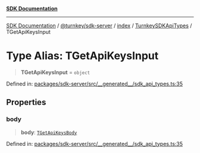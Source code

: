 [**SDK Documentation**](../../../../../../README.mdx)

***

[SDK Documentation](../../../../../../packages.mdx) / [@turnkey/sdk-server](../../../../README.mdx) / [index](../../../README.mdx) / [TurnkeySDKApiTypes](../README.mdx) / TGetApiKeysInput

# Type Alias: TGetApiKeysInput

> **TGetApiKeysInput** = `object`

Defined in: [packages/sdk-server/src/\_\_generated\_\_/sdk\_api\_types.ts:35](https://github.com/tkhq/sdk/blob/3a88af7d1d927c6022706911d6af0f92f1440e00/packages/sdk-server/src/__generated__/sdk_api_types.ts#L35)

## Properties

### body

> **body**: [`TGetApiKeysBody`](TGetApiKeysBody.mdx)

Defined in: [packages/sdk-server/src/\_\_generated\_\_/sdk\_api\_types.ts:35](https://github.com/tkhq/sdk/blob/3a88af7d1d927c6022706911d6af0f92f1440e00/packages/sdk-server/src/__generated__/sdk_api_types.ts#L35)
